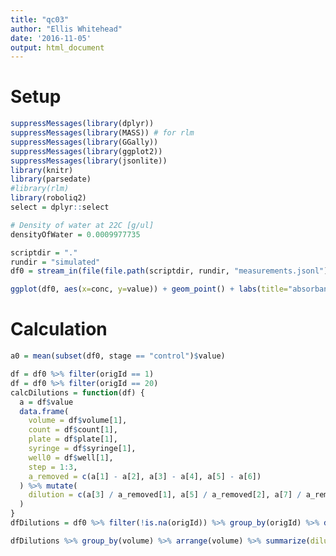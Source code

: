 ```yaml
---
title: "qc03"
author: "Ellis Whitehead"
date: '2016-11-05'
output: html_document
---
```


# Setup

```r
suppressMessages(library(dplyr))
suppressMessages(library(MASS)) # for rlm
suppressMessages(library(GGally))
suppressMessages(library(ggplot2))
suppressMessages(library(jsonlite))
library(knitr)
library(parsedate)
#library(rlm)
library(roboliq2)
select = dplyr::select
```

```r
# Density of water at 22C [g/ul]
densityOfWater = 0.0009977735
```

```r
scriptdir = "."
rundir = "simulated"
df0 = stream_in(file(file.path(scriptdir, rundir, "measurements.jsonl")), verbose=F)

ggplot(df0, aes(x=conc, y=value)) + geom_point() + labs(title="absorbance")
```

# Calculation

```r
a0 = mean(subset(df0, stage == "control")$value)

df = df0 %>% filter(origId == 1)
df = df0 %>% filter(origId == 20)
calcDilutions = function(df) {
  a = df$value
  data.frame(
    volume = df$volume[1],
    count = df$count[1],
    plate = df$plate[1],
    syringe = df$syringe[1],
    well0 = df$well[1],
    step = 1:3,
    a_removed = c(a[1] - a[2], a[3] - a[4], a[5] - a[6])
  ) %>% mutate(
    dilution = c(a[3] / a_removed[1], a[5] / a_removed[2], a[7] / a_removed[3])
  )
}
dfDilutions = df0 %>% filter(!is.na(origId)) %>% group_by(origId) %>% do(calcDilutions(.))

dfDilutions %>% group_by(volume) %>% arrange(volume) %>% summarize(dilution = mean(dilution))
```
